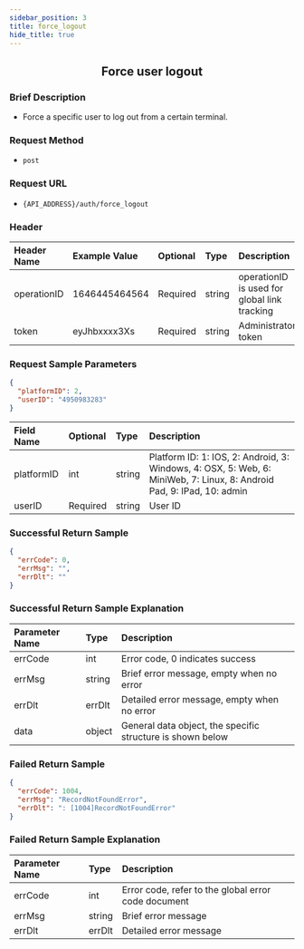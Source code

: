 ```yaml
---
sidebar_position: 3
title: force_logout
hide_title: true
---
```


<center>

## Force user logout

</center>

### Brief Description

- Force a specific user to log out from a certain terminal.

### Request Method

- `post`

### Request URL

- `{API_ADDRESS}/auth/force_logout`

### Header

| Header Name | Example Value | Optional | Type   | Description                                  |
| :---------- | :------------ | :------- | :----- | :------------------------------------------- |
| operationID | 1646445464564 | Required | string | operationID is used for global link tracking |
| token       | eyJhbxxxx3Xs  | Required | string | Administrator token                          |

### Request Sample Parameters

```json
{
  "platformID": 2,
  "userID": "4950983283"
}
```

| Field Name | Optional | Type   | Description                                                                                                           |
| :--------- | :------- | :----- | :-------------------------------------------------------------------------------------------------------------------- |
| platformID | int | string | Platform ID: 1: IOS, 2: Android, 3: Windows, 4: OSX, 5: Web, 6: MiniWeb, 7: Linux, 8: Android Pad, 9: IPad, 10: admin |
| userID     | Required | string | User ID                                                                                                               |

### Successful Return Sample

```json
{
  "errCode": 0,
  "errMsg": "",
  "errDlt": ""
}
```

### Successful Return Sample Explanation

| Parameter Name | Type   | Description                                                |
| :------------- | :----- | :--------------------------------------------------------- |
| errCode        | int    | Error code, 0 indicates success                            |
| errMsg         | string | Brief error message, empty when no error                   |
| errDlt         | errDlt | Detailed error message, empty when no error                |
| data           | object | General data object, the specific structure is shown below |

### Failed Return Sample

```json
{
  "errCode": 1004,
  "errMsg": "RecordNotFoundError",
  "errDlt": ": [1004]RecordNotFoundError"
}
```

### Failed Return Sample Explanation

| Parameter Name | Type   | Description                                         |
| :------------- | :----- | :-------------------------------------------------- |
| errCode        | int    | Error code, refer to the global error code document |
| errMsg         | string | Brief error message                                 |
| errDlt         | errDlt | Detailed error message                              |
